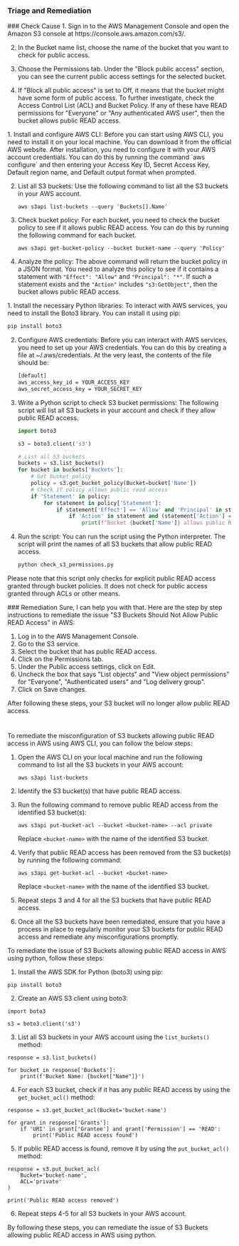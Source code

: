 
### Triage and Remediation
<Tabs>

<Tab title='Cause'>
### Check Cause
<AccordionGroup>
<Accordion title='Using Console' defaultOpen='true'>
1. Sign in to the AWS Management Console and open the Amazon S3 console at https://console.aws.amazon.com/s3/.

2. In the Bucket name list, choose the name of the bucket that you want to check for public access.

3. Choose the Permissions tab. Under the "Block public access" section, you can see the current public access settings for the selected bucket.

4. If "Block all public access" is set to Off, it means that the bucket might have some form of public access. To further investigate, check the Access Control List (ACL) and Bucket Policy. If any of these have READ permissions for "Everyone" or "Any authenticated AWS user", then the bucket allows public READ access.
</Accordion>

<Accordion title='Using CLI'>
1. Install and configure AWS CLI: Before you can start using AWS CLI, you need to install it on your local machine. You can download it from the official AWS website. After installation, you need to configure it with your AWS account credentials. You can do this by running the command `aws configure` and then entering your Access Key ID, Secret Access Key, Default region name, and Default output format when prompted.

2. List all S3 buckets: Use the following command to list all the S3 buckets in your AWS account.

   ```
   aws s3api list-buckets --query 'Buckets[].Name'
   ```

3. Check bucket policy: For each bucket, you need to check the bucket policy to see if it allows public READ access. You can do this by running the following command for each bucket.

   ```
   aws s3api get-bucket-policy --bucket bucket-name --query 'Policy'
   ```

4. Analyze the policy: The above command will return the bucket policy in a JSON format. You need to analyze this policy to see if it contains a statement with `"Effect": "Allow"` and `"Principal": "*"`. If such a statement exists and the `"Action"` includes `"s3:GetObject"`, then the bucket allows public READ access.
</Accordion>

<Accordion title='Using Python'>
1. Install the necessary Python libraries: To interact with AWS services, you need to install the Boto3 library. You can install it using pip:

   ```bash
   pip install boto3
   ```

2. Configure AWS credentials: Before you can interact with AWS services, you need to set up your AWS credentials. You can do this by creating a file at ~/.aws/credentials. At the very least, the contents of the file should be:

   ```bash
   [default]
   aws_access_key_id = YOUR_ACCESS_KEY
   aws_secret_access_key = YOUR_SECRET_KEY
   ```

3. Write a Python script to check S3 bucket permissions: The following script will list all S3 buckets in your account and check if they allow public READ access.

   ```python
   import boto3

   s3 = boto3.client('s3')

   # List all S3 buckets
   buckets = s3.list_buckets()
   for bucket in buckets['Buckets']:
       # Get bucket policy
       policy = s3.get_bucket_policy(Bucket=bucket['Name'])
       # Check if policy allows public read access
       if 'Statement' in policy:
           for statement in policy['Statement']:
               if statement['Effect'] == 'Allow' and 'Principal' in statement and statement['Principal'] == '*':
                   if 'Action' in statement and (statement['Action'] == 's3:GetObject' or statement['Action'] == 's3:*'):
                       print(f"Bucket {bucket['Name']} allows public READ access")
   ```

4. Run the script: You can run the script using the Python interpreter. The script will print the names of all S3 buckets that allow public READ access.

   ```bash
   python check_s3_permissions.py
   ```
   
Please note that this script only checks for explicit public READ access granted through bucket policies. It does not check for public access granted through ACLs or other means.
</Accordion>

</AccordionGroup>
</Tab>
<Tab title='Remediation'>
### Remediation

<AccordionGroup>
<Accordion title='Using Console' defaultOpen='true'>
Sure, I can help you with that. Here are the step by step instructions to remediate the issue "S3 Buckets Should Not Allow Public READ Access" in AWS:

1. Log in to the AWS Management Console.
2. Go to the S3 service.
3. Select the bucket that has public READ access.
4. Click on the Permissions tab.
5. Under the Public access settings, click on Edit.
6. Uncheck the box that says "List objects" and "View object permissions" for "Everyone", "Authenticated users" and "Log delivery group".
7. Click on Save changes.

After following these steps, your S3 bucket will no longer allow public READ access.

#
</Accordion>

<Accordion title='Using CLI'>
To remediate the misconfiguration of S3 buckets allowing public READ access in AWS using AWS CLI, you can follow the below steps:

1. Open the AWS CLI on your local machine and run the following command to list all the S3 buckets in your AWS account:

   ```
   aws s3api list-buckets
   ```

2. Identify the S3 bucket(s) that have public READ access.

3. Run the following command to remove public READ access from the identified S3 bucket(s):

   ```
   aws s3api put-bucket-acl --bucket <bucket-name> --acl private
   ```

   Replace `<bucket-name>` with the name of the identified S3 bucket.

4. Verify that public READ access has been removed from the S3 bucket(s) by running the following command:

   ```
   aws s3api get-bucket-acl --bucket <bucket-name>
   ```

   Replace `<bucket-name>` with the name of the identified S3 bucket.

5. Repeat steps 3 and 4 for all the S3 buckets that have public READ access.

6. Once all the S3 buckets have been remediated, ensure that you have a process in place to regularly monitor your S3 buckets for public READ access and remediate any misconfigurations promptly.
</Accordion>

<Accordion title='Using Python'>
To remediate the issue of S3 Buckets allowing public READ access in AWS using python, follow these steps:

1. Install the AWS SDK for Python (boto3) using pip:

```
pip install boto3
```

2. Create an AWS S3 client using boto3:

```
import boto3

s3 = boto3.client('s3')
```

3. List all S3 buckets in your AWS account using the `list_buckets()` method:

```
response = s3.list_buckets()

for bucket in response['Buckets']:
    print(f'Bucket Name: {bucket["Name"]}')
```

4. For each S3 bucket, check if it has any public READ access by using the `get_bucket_acl()` method:

```
response = s3.get_bucket_acl(Bucket='bucket-name')

for grant in response['Grants']:
    if 'URI' in grant['Grantee'] and grant['Permission'] == 'READ':
        print('Public READ access found')
```

5. If public READ access is found, remove it by using the `put_bucket_acl()` method:

```
response = s3.put_bucket_acl(
    Bucket='bucket-name',
    ACL='private'
)

print('Public READ access removed')
```

6. Repeat steps 4-5 for all S3 buckets in your AWS account.

By following these steps, you can remediate the issue of S3 Buckets allowing public READ access in AWS using python.
</Accordion>

</AccordionGroup>
</Tab>
</Tabs>
